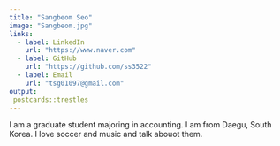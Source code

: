 ---
title: "Sangbeom Seo"
image: "Sangbeom.jpg"
links:
  - label: LinkedIn
    url: "https://www.naver.com"
  - label: GitHub
    url: "https://github.com/ss3522"
  - label: Email
    url: "tsg01097@gmail.com"
output:
 postcards::trestles
---
 
I am a graduate student majoring in accounting. I am from Daegu, South Korea. I love soccer and music and talk abouot them.
